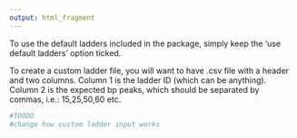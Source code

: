 ```yaml
---
output: html_fragment
---
```


To use the default ladders included in the package, simply keep the 'use default ladders' option ticked.

To create a custom ladder file, you will want to have .csv file with a header and two columns. Column 1 is the ladder ID (which can be anything). Column 2 is the expected bp peaks, which should be separated by commas, i.e.: 15,25,50,60 etc.

```r
#TOODO
#change how custom ladder input works


```
